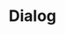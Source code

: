 ---
title: Dialog
description: ''
draft: true
repo: https://github.com
accessibility: https://github.com
---